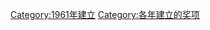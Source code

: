 {{cat topic in year| topic=建立的奖项|year=1961}}
[[Category:1961年建立|Category:1961年建立]]
[[Category:各年建立的奖项|Category:各年建立的奖项]]